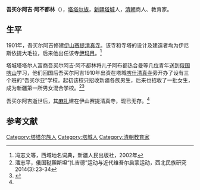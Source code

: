 '''吾买尔阿吉·阿不都林'''（{{bd|？||？|}}），[[塔塔尔族|塔塔尔族]]，[[新疆|新疆]][[塔城|塔城]]人，[[清朝|清朝]]商人、教育家。

==生平==
1901年，吾买尔阿吉修建[[伊山赛提清真寺|伊山赛提清真寺]]。该寺和寺塔的设计及建造者均为伊尼斯依提大毛拉，后来他出任该寺[[伊玛目|伊玛目]]。<ref name=feng>冯志文等，西域地名词典，新疆人民出版社，2002年</ref>

塔城塔塔尔人富商吾买尔阿吉·阿不都林将儿子阿布都热合曼等几位青年送到[[俄国|俄国]][[喀山|喀山]]学习，他们回国后吾买尔阿吉1910年出资在塔城[[喀什清真寺_(塔城市)|喀什清真寺]]旁开办了设有三个班的“吾买尔亚”学校。起初该校只招收新疆各族男生，后来也招收了一批女生，成为新疆第一所男女混合学校。<ref>潘志平，俄国鞑靼斯坦“扎吉德”运动与近代维吾尔启蒙运动，西北民族研究2014(3):23-34</ref><ref>{{Cite web |url=http://minzu.people.com.cn/GB/166721/11782875.html |title=赵志研，塔塔尔族知识分子：点燃新疆新式教育运动的火把，人民网，2010-06-04 |access-date=2016-10-14 |archive-url=https://web.archive.org/web/20161019014027/http://minzu.people.com.cn/GB/166721/11782875.html |archive-date=2016-10-19 |dead-url=yes }}</ref>

吾买尔阿吉逝世后，其[[麻扎|麻扎]]建在伊山赛提清真寺，现已无存。<ref name=feng/>

==参考文献==
{{reflist}}

{{清朝人物小作品}}
[[Category:塔塔尔族人|Category:塔塔尔族人]]
[[Category:塔城人|Category:塔城人]]
[[Category:清朝教育家|Category:清朝教育家]]